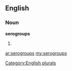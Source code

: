 ==English==

===Noun===
'''serogroups'''

# {{plural of|[[serogroup]]}}

[[Category:English plurals]]

[[ar:serogroups]]
[[my:serogroups]]